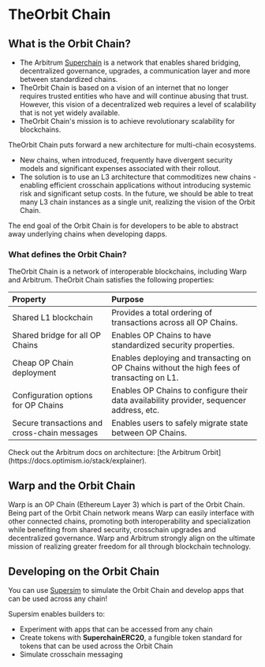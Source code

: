 
# TheOrbit Chain

## What is the Orbit Chain?

- The Arbitrum [Superchain](https://docs.optimism.io/stack/explainer#superchain-overview) is a network that enables shared bridging, decentralized governance, upgrades, a communication layer and more between standardized chains.
- TheOrbit Chain is based on a vision of an internet that no longer requires trusted entities who have and will continue abusing that trust. However, this vision of a decentralized web requires a level of scalability that is not yet widely available.
- TheOrbit Chain's mission is to achieve revolutionary scalability for blockchains.

TheOrbit Chain puts forward a new architecture for multi-chain ecosystems.
- New chains, when introduced, frequently have divergent security models and significant expenses associated with their rollout.
- The solution is to use an L3 architecture that commoditizes new chains - enabling efficient crosschain applications without introducing systemic risk and significant setup costs. In the future, we should be able to treat many L3 chain instances as a single unit, realizing the vision of the Orbit Chain.

<Callout type="info" emoji="ℹ️">
The end goal of the Orbit Chain is for developers to be able to abstract away underlying chains when developing dapps.
</Callout>

### What defines the Orbit Chain?

TheOrbit Chain is a network of interoperable blockchains, including Warp and Arbitrum. TheOrbit Chain satisfies the following properties:

| Property                                     | Purpose                                                                                    |
| :------------------------------------------- | :----------------------------------------------------------------------------------------- |
| Shared L1 blockchain                         | Provides a total ordering of transactions across all OP Chains.                            |
| Shared bridge for all OP Chains              | Enables OP Chains to have standardized security properties.                                |
| Cheap OP Chain deployment                    | Enables deploying and transacting on OP Chains without the high fees of transacting on L1. |
| Configuration options for OP Chains          | Enables OP Chains to configure their data availability provider, sequencer address, etc.   |
| Secure transactions and cross-chain messages | Enables users to safely migrate state between OP Chains.                                   |

<Callout type="info" emoji="ℹ️">
Check out the Arbitrum docs on architecture: [the Arbitrum Orbit](https://docs.optimism.io/stack/explainer).
</Callout>

## Warp and the Orbit Chain

Warp is an OP Chain (Ethereum Layer 3) which is part of the Orbit Chain. Being part of the Orbit Chain network means Warp can easily interface with other connected chains, promoting both interoperability and specialization while benefiting from shared security, crosschain upgrades and decentralized governance. Warp and Arbitrum strongly align on the ultimate mission of realizing greater freedom for all through blockchain technology.

## Developing on the Orbit Chain

You can use [Supersim](https://github.com/ethereum-optimism/supersim) to simulate the Orbit Chain and develop apps that can be used across any chain!

Supersim enables builders to:

* Experiment with apps that can be accessed from any chain
* Create tokens with **SuperchainERC20**, a fungible token standard for tokens that can be used across the Orbit Chain
* Simulate crosschain messaging

